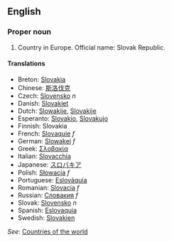 ==English==

===Proper noun===

# Country in Europe. Official name: Slovak Republic.

====Translations====
*Breton: [[Slovakia]]
*Chinese: [[斯洛伐克]]
*Czech: [[Slovensko]] ''n''
*Danish: [[Slovakiet]]
*Dutch: [[Slowakije]], [[Slovakije]]
*Esperanto: [[Slovakio]], [[Slovakujo]]
*Finnish: Slovakia
*French: [[Slovaquie]] ''f''
*German: [[Slowakei]] ''f''
*Greek: [[Σλοβακία]]
*Italian: [[Slovacchia]]
*Japanese: [[スロバキア]]
*Polish: [[Słowacja]] ''f''
*Portuguese: [[Eslováquia]]
*Romanian: [[Slovacia]] ''f''
*Russian: [[Словакия]] ''f''
*Slovak: [[Slovensko]] ''n''
*Spanish: [[Eslovaquia]]
*Swedish: [[Slovakien]]

''See'': [[Countries of the world]]